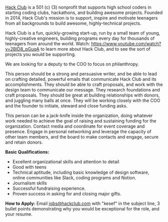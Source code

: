 
[Hack Club](hackclub.com) is a 501 (c) (3) nonprofit that supports high school coders in starting coding clubs, hackathons, and building awesome projects. Founded in 2014, Hack Club's mission is to support, inspire and motivate teenagers from all backgrounds to build awesome, highly-technical projects.

Hack Club is a fun, quickly-growing start-up, run by a small team of young, highly-creative engineers, building programs every day for thousands of teenagers from around the world. Watch: https://www.youtube.com/watch?v=2BID8_pGuqA to learn more about Hack Club, and to see the sort of projects you would be supporting.

We are looking for a deputy to the COO to focus on philanthropy.

This person should be a strong and persuasive writer, and be able to lead on crafting detailed, powerful emails that communicate Hack Club and its accomplishments. They should be able to craft proposals, and work with the design team to communicate our message. They research foundations and craft proposals. They should be great at building relationships with donors, and juggling many balls at once. They will be working closely with the COO and the founder to initiate, steward and close funding asks.

This person can be a jack-knife inside the organization, doing whatever work needed to achieve the goal of raising and sustaining funding for the organization. Contact media and coordinate for event coverage and presence. Engage in personal networking and leverage the capacity of other team members, and the board to make contacts and engage, secure and retain donors.

**Basic Qualifications:**

- Excellent organizational skills and attention to detail
- Good with teens
- Technical aptitude, including basic knowledge of design software, online communities like Slack, coding programs and Notion.
- Journalism skills
- Successful fundraising experience.
- Proven success in asking for and closing major gifts.




**How to Apply:** Email jobs@hackclub.com with "kesef" in the subject line, 3 bullet points demonstrating why you would be exceptional for the role, and your resume.